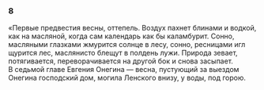 ### 8 {-}

«Первые предвестия весны, оттепель. Воздух пахнет блинами и водкой, как на масляной, когда сам календарь как бы каламбурит. Сонно, масляными глазками жмурится солнце в лесу, сонно, ресницами игл щурится лес, маслянисто блещут в полдень лужи. Природа зевает, потягивается, переворачивается на другой бок и снова засыпает.<br/> В седьмой главе Евгения Онегина — весна, пустующий за выездом Онегина господский дом, могила Ленского внизу, у воды, под горою.

